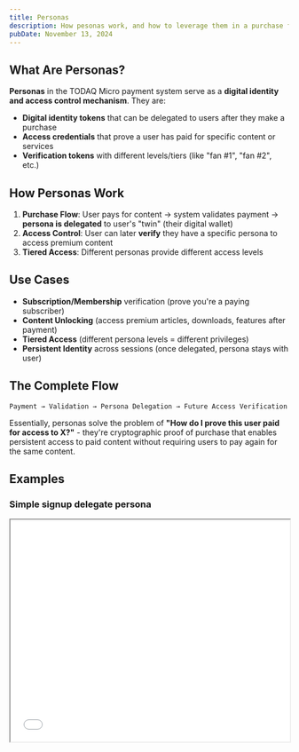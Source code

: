 ```yaml
---
title: Personas
description: How pesonas work, and how to leverage them in a purchase flow.
pubDate: November 13, 2024
---
```


## What Are Personas?

**Personas** in the TODAQ Micro payment system serve as a **digital identity and access control mechanism**. They are:

- **Digital identity tokens** that can be delegated to users after they make a purchase
- **Access credentials** that prove a user has paid for specific content or services  
- **Verification tokens** with different levels/tiers (like "fan #1", "fan #2", etc.)

## How Personas Work

1. **Purchase Flow**: User pays for content → system validates payment → **persona is delegated** to user's "twin" (their digital wallet)
2. **Access Control**: User can later **verify** they have a specific persona to access premium content
3. **Tiered Access**: Different personas provide different access levels

## Use Cases

- **Subscription/Membership** verification (prove you're a paying subscriber)
- **Content Unlocking** (access premium articles, downloads, features after payment)
- **Tiered Access** (different persona levels = different privileges)
- **Persistent Identity** across sessions (once delegated, persona stays with user)

## The Complete Flow

```
Payment → Validation → Persona Delegation → Future Access Verification
```

Essentially, personas solve the problem of **"How do I prove this user paid for access to X?"** - they're cryptographic proof of purchase that enables persistent access to paid content without requiring users to pay again for the same content.

## Examples

### Simple signup delegate persona
<iframe width="100%" height="400" src="/guide/example/form-persona" />

### Verify different persona levels
<iframe width="100%" height="400" src="/guide/example/verify-persona" />

### Verify to purchase
<iframe width="100%" height="400" src="/guide/example/pay-persona" />
